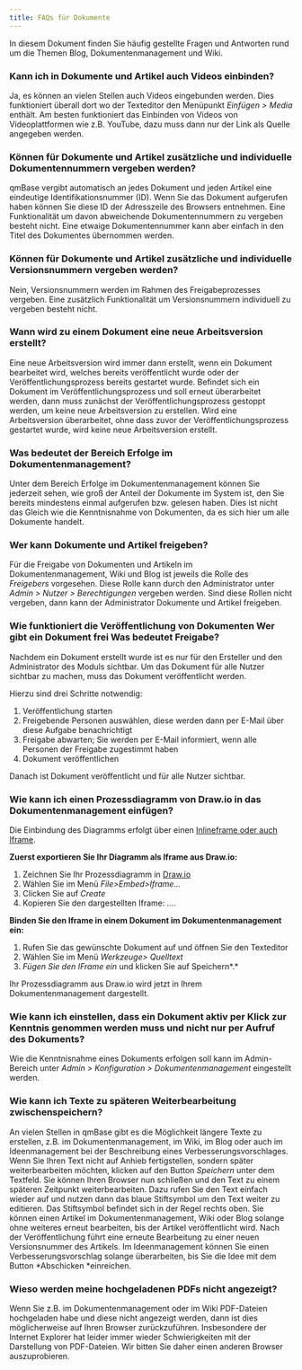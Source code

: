 ---
title: FAQs für Dokumente
---

In diesem Dokument finden Sie häufig gestellte Fragen und Antworten rund um die Themen Blog, Dokumentenmanagement und Wiki.

### Kann ich in Dokumente und Artikel auch Videos einbinden?

Ja, es können an vielen Stellen auch Videos eingebunden werden. Dies funktioniert überall dort wo der Texteditor den Menüpunkt _Einfügen > Media_ enthält.
Am besten funktioniert das Einbinden von Videos von Videoplattformen wie z.B. YouTube, dazu muss dann nur der Link als Quelle angegeben werden.

### Können für Dokumente und Artikel zusätzliche und individuelle Dokumentennummern vergeben werden?

qmBase vergibt automatisch an jedes Dokument und jeden Artikel eine eindeutige Identifikationsnummer (ID). Wenn Sie das Dokument aufgerufen haben können Sie diese ID der Adresszeile des Browsers entnehmen.
Eine Funktionalität um davon abweichende Dokumentennummern zu vergeben besteht nicht. Eine etwaige Dokumentennummer kann aber einfach in den Titel des Dokumentes übernommen werden.

### Können für Dokumente und Artikel zusätzliche und individuelle Versionsnummern vergeben werden?

Nein, Versionsnummern werden im Rahmen des Freigabeprozesses vergeben. Eine zusätzlich Funktionalität um Versionsnummern individuell zu vergeben besteht nicht.

### Wann wird zu einem Dokument eine neue Arbeitsversion erstellt?

Eine neue Arbeitsversion wird immer dann erstellt, wenn ein Dokument bearbeitet wird, welches bereits veröffentlicht wurde oder der Veröffentlichungsprozess bereits gestartet wurde.
Befindet sich ein Dokument im Veröffentlichungsprozess und soll erneut überarbeitet werden, dann muss zunächst der Veröffentlichungsprozess gestoppt werden, um keine neue Arbeitsversion zu erstellen.
Wird eine Arbeitsversion überarbeitet, ohne dass zuvor der Veröffentlichungsprozess gestartet wurde, wird keine neue Arbeitsversion erstellt.

### Was bedeutet der Bereich Erfolge im Dokumentenmanagement?

Unter dem Bereich Erfolge im Dokumentenmanagement können Sie jederzeit sehen, wie groß der Anteil der Dokumente im System ist, den Sie bereits mindestens einmal aufgerufen bzw. gelesen haben.
Dies ist nicht das Gleich wie die Kenntnisnahme von Dokumenten, da es sich hier um alle Dokumente handelt.

### Wer kann Dokumente und Artikel freigeben?

Für die Freigabe von Dokumenten und Artikeln im Dokumentenmanagement, Wiki und Blog ist jeweils die Rolle des *Freigebers* vorgesehen. Diese Rolle kann durch den Administrator unter *Admin > Nutzer > Berechtigungen* vergeben werden.
Sind diese Rollen nicht vergeben, dann kann der Administrator Dokumente und Artikel freigeben.

### Wie funktioniert die Veröffentlichung von Dokumenten Wer gibt ein Dokument frei Was bedeutet Freigabe?

Nachdem ein Dokument erstellt wurde ist es nur für den Ersteller und den Administrator des Moduls sichtbar. Um das Dokument für alle Nutzer sichtbar zu machen, muss das Dokument veröffentlicht werden.

Hierzu sind drei Schritte notwendig:

1.  Veröffentlichung starten
2.  Freigebende Personen auswählen, diese werden dann per E-Mail über diese Aufgabe benachrichtigt
3.  Freigabe abwarten; Sie werden per E-Mail informiert, wenn alle Personen der Freigabe zugestimmt haben
4.  Dokument veröffentlichen

Danach ist Dokument veröffentlicht und für alle Nutzer sichtbar.

### Wie kann ich einen Prozessdiagramm von Draw.io in das Dokumentenmanagement einfügen?

Die Einbindung des Diagramms erfolgt über einen [Inlineframe oder auch Iframe](https://de.wikipedia.org/wiki/Inlineframe).

**Zuerst exportieren Sie Ihr Diagramm als Iframe aus Draw.io:**

1.  Zeichnen Sie Ihr Prozessdiagramm in [Draw.io](https://Draw.io)
2.  Wählen Sie im Menü _File>Embed>Iframe..._
3.  Clicken Sie auf _Create_
4.  Kopieren Sie den dargestellten Iframe: _...._

**Binden Sie den Iframe in einem Dokument im Dokumentenmanagement ein:**

1.  Rufen Sie das gewünschte Dokument auf und öffnen Sie den Texteditor
2.  Wählen Sie im Menü _Werkzeuge> Quelltext_
3.  _Fügen Sie den IFrame ein_ und klicken Sie auf Speichern*.*

Ihr Prozessdiagramm aus Draw.io wird jetzt in Ihrem Dokumentenmanagement dargestellt.

### Wie kann ich einstellen, dass ein Dokument aktiv per Klick zur Kenntnis genommen werden muss und nicht nur per Aufruf des Dokuments?

Wie die Kenntnisnahme eines Dokuments erfolgen soll kann im Admin-Bereich unter _Admin > Konfiguration > Dokumentenmanagement_ eingestellt werden.

### Wie kann ich Texte zu späteren Weiterbearbeitung zwischenspeichern?

An vielen Stellen in qmBase gibt es die Möglichkeit längere Texte zu erstellen, z.B. im Dokumentenmanagement, im Wiki, im Blog oder auch im Ideenmanagement bei der Beschreibung eines Verbesserungsvorschlages.
Wenn Sie Ihren Text nicht auf Anhieb fertigstellen, sondern später weiterbearbeiten möchten, klicken auf den Button *Speichern* unter dem Textfeld. Sie können Ihren Browser nun schließen und den Text zu einem späteren Zeitpunkt weiterbearbeiten.
Dazu rufen Sie den Text einfach wieder auf und nutzen dann das blaue Stiftsymbol um den Text weiter zu editieren. Das Stiftsymbol befindet sich in der Regel rechts oben.
Sie können einen Artikel im Dokumentenmanagement, Wiki oder Blog solange ohne weiteres erneut bearbeiten, bis der Artikel veröffentlicht wird. Nach der Veröffentlichung führt eine erneute Bearbeitung zu einer neuen Versionsnummer des Artikels.
Im Ideenmanagement können Sie einen Verbesserungsvorschlag solange überarbeiten, bis Sie die Idee mit dem Button *Abschicken *einreichen.

### Wieso werden meine hochgeladenen PDFs nicht angezeigt?

Wenn Sie z.B. im Dokumentenmanagement oder im Wiki PDF-Dateien hochgeladen habe und diese nicht angezeigt werden, dann ist dies möglicherweise auf Ihren Browser zurückzuführen.
Insbesondere der Internet Explorer hat leider immer wieder Schwierigkeiten mit der Darstellung von PDF-Dateien. Wir bitten Sie daher einen anderen Browser auszuprobieren.
